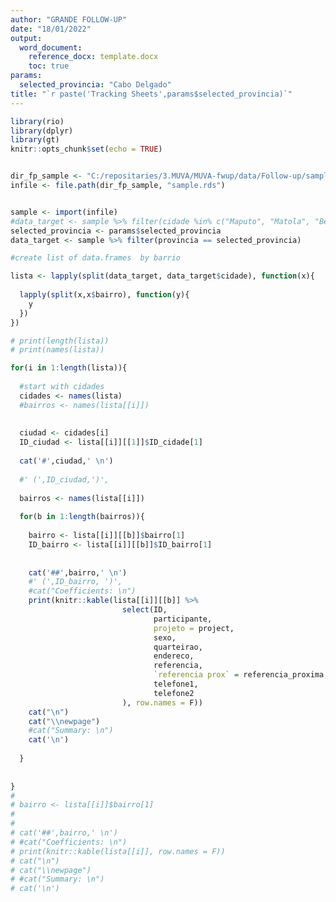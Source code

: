 ```yaml
---
author: "GRANDE FOLLOW-UP"
date: "18/01/2022"
output: 
  word_document:
    reference_docx: template.docx
    toc: true
params: 
  selected_provincia: "Cabo Delgado"
title: "`r paste('Tracking Sheets',params$selected_provincia)`"
---
```





```r
library(rio)
library(dplyr)
library(gt)
knitr::opts_chunk$set(echo = TRUE)


dir_fp_sample <- "C:/repositaries/3.MUVA/MUVA-fwup/data/Follow-up/sample"
infile <- file.path(dir_fp_sample, "sample.rds")


sample <- import(infile)
#data_target <- sample %>% filter(cidade %in% c("Maputo", "Matola", "Beira"))
selected_provincia <- params$selected_provincia
data_target <- sample %>% filter(provincia == selected_provincia)


```



```r



#create list of data.frames  by barrio 

lista <- lapply(split(data_target, data_target$cidade), function(x){
  
  lapply(split(x,x$bairro), function(y){
    y
  })
})


```



```r
# print(length(lista))
# print(names(lista))

for(i in 1:length(lista)){
  
  #start with cidades
  cidades <- names(lista)
  #bairros <- names(lista[[i]])
  
  
  ciudad <- cidades[i]
  ID_ciudad <- lista[[i]][[1]]$ID_cidade[1]
  
  cat('#',ciudad,' \n')
  
  #' (',ID_ciudad,')',
  
  bairros <- names(lista[[i]])
  
  for(b in 1:length(bairros)){
    
    bairro <- lista[[i]][[b]]$bairro[1]
    ID_bairro <- lista[[i]][[b]]$ID_bairro[1]
    
    
    cat('##',bairro,' \n')
    #' (',ID_bairro, ')',
    #cat("Coefficients: \n")
    print(knitr::kable(lista[[i]][[b]] %>%
                         select(ID,
                                participante,
                                projeto = project,
                                sexo,
                                quarteirao,
                                endereco,
                                referencia,
                                `referencia prox` = referencia_proxima,
                                telefone1,
                                telefone2
                         ), row.names = F)) 
    cat("\n")
    cat("\\newpage")
    #cat("Summary: \n")
    cat('\n')
    
  }
  
  
}
# 
# bairro <- lista[[i]]$bairro[1]
# 
# 
# cat('##',bairro,' \n')
# #cat("Coefficients: \n")
# print(knitr::kable(lista[[i]], row.names = F)) 
# cat("\n")
# cat("\\newpage")
# #cat("Summary: \n")
# cat('\n')

```



